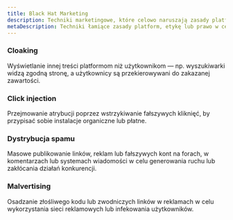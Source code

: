 ```yaml
---
title: Black Hat Marketing
description: Techniki marketingowe, które celowo naruszają zasady platform, normy etyczne lub granice prawne w celu zwiększenia widoczności, manipulowania percepcją lub pozyskiwania użytkowników.
metaDescription: Techniki łamiące zasady platform, etykę lub prawo w celu zwiększenia zasięgu, wpływu lub pozyskania użytkowników.
---
```


### Cloaking

Wyświetlanie innej treści platformom niż użytkownikom — np. wyszukiwarki widzą zgodną stronę, a użytkownicy są przekierowywani do zakazanej zawartości.

<Card
    href="/strategies/social-proof-manipulation"
    title="Fałszywe zaangażowanie"
    description="Generowanie sztucznych polubień, obserwacji, recenzji lub komentarzy w celu symulowania popularności i dowodu społecznego."
    tag="Nowe"
/>

### Click injection

Przejmowanie atrybucji poprzez wstrzykiwanie fałszywych kliknięć, by przypisać sobie instalacje organiczne lub płatne.

### Dystrybucja spamu

Masowe publikowanie linków, reklam lub fałszywych kont na forach, w komentarzach lub systemach wiadomości w celu generowania ruchu lub zakłócania działań konkurencji.

### Malvertising

Osadzanie złośliwego kodu lub zwodniczych linków w reklamach w celu wykorzystania sieci reklamowych lub infekowania użytkowników.
